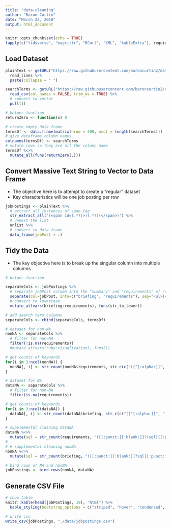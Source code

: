 ```yaml
---
title: "data-cleaning"
author: "Baron Curtin"
date: "March 22, 2018"
output: html_document
---
```


```r
knitr::opts_chunk$set(echo = TRUE)
lapply(c("tidyverse", "magrittr", "RCurl", "XML", "kableExtra"), require, character.only=TRUE)
```

## Load Dataset
```r
plainText <- getURL("https://raw.githubusercontent.com/baroncurtin2/data607-project3/master/data/cleanjobfiles.txt") %>%
  read_lines %>%
  paste(collapse = " ")

searchTerms <- getURL("https://raw.githubusercontent.com/baroncurtin2/data607-project3/master/data/searchterms.csv") %>%
  read_csv(col_names = FALSE, trim_ws = TRUE) %>%
  # convert to vector
  pull(1)

# helper function
returnZero <- function(x) 0

# create empty data frame
termsDf <- data.frame(matrix(nrow = 300, ncol = length(searchTerms)))
# give dataframe column names
colnames(termsDf) <- searchTerms
# mutate rows so they are all the column name
termsDf %<>%
  mutate_all(funs(returnZero(.)))
```

## Convert Massive Text String to Vector to Data Frame
  * The objective here is to attempt to create a "regular" dataset
  * Key characteristics will be one job posting per row

```r
jobPostings <- plainText %>%
  # extract all instances of span tag
  str_extract_all('(<span id=(.*?)>)(.*?)(</span>)') %>%
  # unnest the list
  unlist %>%
  # convert to data frame
  data_frame(jobPost = .)
```


## Tidy the Data
  * The key objective here is to break up the singular column into multiple columns
```r
# helper function

separateCols <- jobPostings %>%
  # separate jobPost column into the "summary" and "requirements" of role
  separate(col=jobPost, into=c("briefing", "requirements"), sep="<ul>|<li>", extra = "merge", fill="right") %>%
  # convert to lowercase
  mutate_at(vars(briefing:requirements), funs(str_to_lower))

# add search term columns
separateCols <- cbind(separateCols, termsDf)  

# dataset for non-NA
nonNA <- separateCols %>%
  # filter for non-NA
  filter(!is.na(requirements))
  #mutate_at(vars(ruby:visualization), funs())

# get counts of keywords
for(i in 3:ncol(nonNA)) {
  nonNA[, i] <- str_count(nonNA$requirements, str_c(c("([^[:alpha:]]", "[[:punct:][:blank:]]?", colnames(nonNA)[i], "[[:punct:][:blank:]]{1})"), collapse = ""))
}

# dataset for NA
dataNA <- separateCols %>%
  # filter for non-NA
  filter(is.na(requirements))

# get counts of keywords
for(i in 3:ncol(dataNA)) {
  dataNA[, i] <- str_count(dataNA$briefing, str_c(c("([^[:alpha:]]", "[[:punct:][:blank:]]?", colnames(dataNA)[i], "[[:punct:][:blank:]]{1})"), collapse = ""))
}

# supplemental cleaning dataNA
dataNA %<>%
  mutate(sql = str_count(requirements, "([[:punct:][:blank:]]?(sql)[[:punct:][:blank:]]{1})"))
# 
# # supplemental cleaning nonNA
nonNA %<>%
  mutate(sql = str_count(briefing, "([[:punct:][:blank:]]?sql[[:punct:][:blank:]]{1})"))

# bind rows of NA and nonNA
jobPostings <- bind_rows(nonNA, dataNA)
```
  
  
  
## Generate CSV File
```r
# show table
knitr::kable(head(jobPostings, 10), "html") %>%
  kable_styling(bootstrap_options = c("striped", "hover", "condensed", "responsive"))

# write csv
write_csv(jobPostings, "./data/jobpostings.csv")
```

